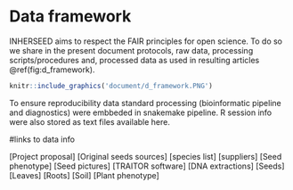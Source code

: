 # Data framework

INHERSEED aims to respect the FAIR principles for open science. To do so we share in the present document protocols, raw data, processing scripts/procedures and, processed data as used in resulting articles \@ref(fig:d_framework).

```r
knitr::include_graphics('document/d_framework.PNG')
```

To ensure reproducibility data standard processing (bioinformatic pipeline and diagnostics) were embbeded in snakemake pipeline. R session info were also stored as text files available here. 

#links to data info

[Project proposal]
[Original seeds sources]
  [species list]
  [suppliers]
[Seed phenotype]
  [Seed pictures]
  [TRAITOR software]
[DNA extractions]
  [Seeds]
  [Leaves]
  [Roots]
  [Soil]
[Plant phenotype]